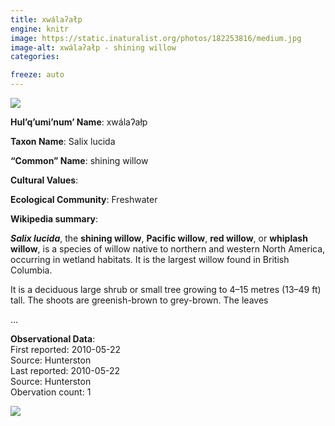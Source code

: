 ```yaml
---
title: xwálaʔałp
engine: knitr
image: https://static.inaturalist.org/photos/182253816/medium.jpg
image-alt: xwálaʔałp - shining willow
categories:

freeze: auto
---
```

![](https://static.inaturalist.org/photos/182253816/medium.jpg){fig-alt="xwálaʔałp - shining willow"}

**Hul'q'umi'num' Name**: xwálaʔałp



**Taxon Name**: Salix lucida

**"Common" Name**: shining willow

**Cultural Values**:  

::: {layout-nrow=1 style="width:60%"}

:::

**Ecological Community**: Freshwater

**Wikipedia summary**:  
<p class="mw-empty-elt">
</p>

<p><i><b>Salix lucida</b></i>, the <b>shining willow</b>, <b>Pacific willow</b>, <b>red willow</b>, or <b>whiplash willow</b>, is a species of willow native to northern and western North America, occurring in wetland habitats. It is the largest willow found in British Columbia.
</p><p>It is a deciduous large shrub or small tree growing to 4–15 metres (13–49&#160;ft) tall. The shoots are greenish-brown to grey-brown. The leaves</p>...

**Observational Data**:   
First reported: 2010-05-22  
Source: Hunterston  
Last reported: 2010-05-22  
Source: Hunterston  
Obervation count: 1

![](community_dist.png)
